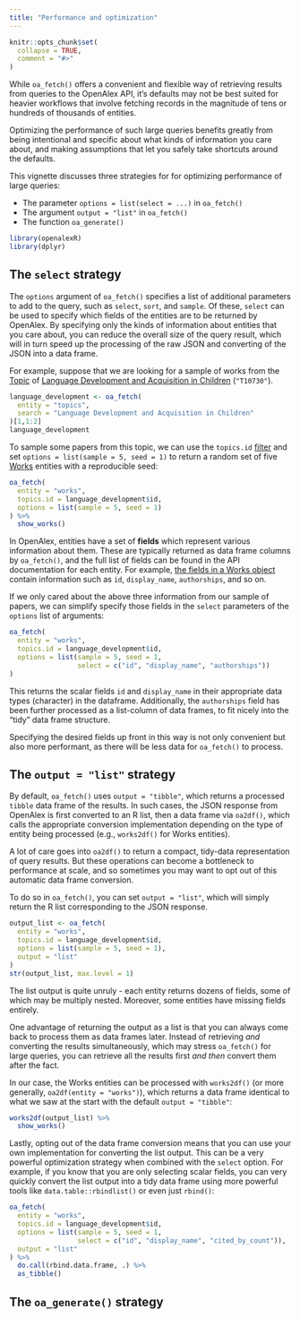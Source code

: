 ```yaml
---
title: "Performance and optimization"
---
```


```r
knitr::opts_chunk$set(
  collapse = TRUE,
  comment = "#>"
)
```

While `oa_fetch()` offers a convenient and flexible way of retrieving results from queries to the OpenAlex API, it's defaults may not be best suited for heavier workflows that involve fetching records in the magnitude of tens or hundreds of thousands of entities.

Optimizing the performance of such large queries benefits greatly from being intentional and specific about what kinds of information you care about, and making assumptions that let you safely take shortcuts around the defaults.

This vignette discusses three strategies for for optimizing performance of large queries:

- The parameter `options = list(select = ...)` in `oa_fetch()`
- The argument `output = "list"` in `oa_fetch()`
- The function `oa_generate()`

```r
library(openalexR)
library(dplyr)
```


## The `select` strategy

The `options` argument of `oa_fetch()` specifies a list of additional parameters to add to the query, such as `select`, `sort`, and `sample`. Of these, `select` can be used to specify which fields of the entities are to be returned by OpenAlex. 
By specifying only the kinds of information about entities that you care about, you can reduce the overall size of the query result, which will in turn speed up the processing of the raw JSON and converting of the JSON into a data frame.

For example, suppose that we are looking for a sample of works from the [Topic](https://docs.openalex.org/api-entities/topics) of [Language Development and Acquisition in Children](https://openalex.org/topics/T10730) (`"T10730"`).

```r
language_development <- oa_fetch(
  entity = "topics",
  search = "Language Development and Acquisition in Children"
)[1,1:2]
language_development
```

To sample some papers from this topic, we can use the `topics.id` [filter](https://docs.ropensci.org/openalexR/articles/Filters.html) and set `options = list(sample = 5, seed = 1)` to return a random set of five [Works](https://docs.openalex.org/api-entities/works) entities with a reproducible seed:

```r
oa_fetch(
  entity = "works",
  topics.id = language_development$id,
  options = list(sample = 5, seed = 1)
) %>% 
  show_works()
```

In OpenAlex, entities have a set of **fields** which represent various information about them. These are typically returned as data frame columns by `oa_fetch()`, and the full list of fields can be found in the API documentation for each entity. For example, [the fields in a Works object](https://docs.openalex.org/api-entities/works/work-object) contain information such as `id`, `display_name`, `authorships`, and so on.

If we only cared about the above three information from our sample of papers, we can simplify specify those fields in the `select` parameters of the `options` list of arguments:

```r
oa_fetch(
  entity = "works",
  topics.id = language_development$id,
  options = list(sample = 5, seed = 1,
                 select = c("id", "display_name", "authorships"))
)
```

This returns the scalar fields `id` and `display_name` in their appropriate data types (character) in the dataframe. Additionally, the `authorships` field has been further processed as a list-column of data frames, to fit nicely into the "tidy" data frame structure.

Specifying the desired fields up front in this way is not only convenient but also more performant, as there will be less data for `oa_fetch()` to process.


## The `output = "list"` strategy

By default, `oa_fetch()` uses `output = "tibble"`, which returns a processed `tibble` data frame of the results. In such cases, the JSON response from OpenAlex is first converted to an R list, then a data frame via `oa2df()`, which calls the appropriate conversion implementation depending on the type of entity being processed (e.g., `works2df()` for Works entities).

A lot of care goes into `oa2df()` to return a compact, tidy-data representation of query results. But these operations can become a bottleneck to performance at scale, and so sometimes you may want to opt out of this automatic data frame conversion.

To do so in `oa_fetch()`, you can set `output = "list"`, which will simply return the R list corresponding to the JSON response.

```r
output_list <- oa_fetch(
  entity = "works",
  topics.id = language_development$id,
  options = list(sample = 5, seed = 1),
  output = "list"
)
str(output_list, max.level = 1)
```

The list output is quite unruly - each entity returns dozens of fields, some of which may be multiply nested. Moreover, some entities have missing fields entirely.

One advantage of returning the output as a list is that you can always come back to process them as data frames later. Instead of retrieving *and* converting the results simultaneously, which may stress `oa_fetch()` for large queries, you can retrieve all the results first *and then* convert them after the fact.

In our case, the Works entities can be processed with `works2df()` (or more generally, `oa2df(entity = "works")`), which returns a data frame identical to what we saw at the start with the default `output = "tibble"`:

```r
works2df(output_list) %>% 
  show_works()
```

Lastly, opting out of the data frame conversion means that you can use your own implementation for converting the list output. This can be a very powerful optimization strategy when combined with the `select` option. For example, if you know that you are only selecting scalar fields, you can very quickly convert the list output into a tidy data frame using more powerful tools like `data.table::rbindlist()` or even just `rbind()`:

```r
oa_fetch(
  entity = "works",
  topics.id = language_development$id,
  options = list(sample = 5, seed = 1,
                 select = c("id", "display_name", "cited_by_count")),
  output = "list"
) %>% 
  do.call(rbind.data.frame, .) %>% 
  as_tibble()
```

## The `oa_generate()` strategy

